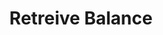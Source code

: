 ---
title: 'Retreive Balance'
description: 'Retreive Balance'
openapi: "/openapi/openapi.yaml GET /balances/{companyId}/{id}"
---
